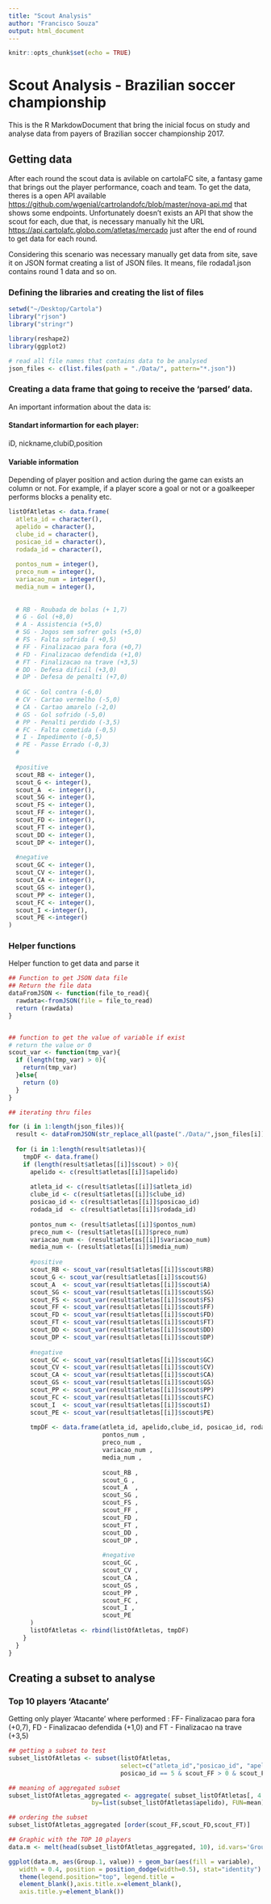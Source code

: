 ```yaml
---
title: "Scout Analysis"
author: "Francisco Souza"
output: html_document
---
```


```r
knitr::opts_chunk$set(echo = TRUE)
```

# Scout Analysis - Brazilian soccer championship

This is the R MarkdowDocument that bring the inicial focus on study and analyse data from payers of Brazilian soccer championship 2017.

## Getting data

After each round the scout data is avilable on cartolaFC site, a fantasy game that brings out the player performance, coach and team. To get the data, theres is a open API available <https://github.com/wgenial/cartrolandofc/blob/master/nova-api.md> that shows some endpoints. Unfortunately doesn't exists an API that show the scout for each, due that, is necessary manually hit the URL <https://api.cartolafc.globo.com/atletas/mercado> just after the end of round to get data for each round.

Considering this scenario was necessary manually get data from site, save it on JSON format creating a list of JSON files. It means, file rodada1.json contains round 1 data and so on.

### **Defining the libraries and creating the list of files**
```r
setwd("~/Desktop/Cartola")
library("rjson")
library("stringr")

library(reshape2)
library(ggplot2)

# read all file names that contains data to be analysed 
json_files <- c(list.files(path = "./Data/", pattern="*.json"))
```

### **Creating a data frame that going to receive the 'parsed' data.**
<p>An important information about the data is:

#### Standart informartion for each player:
<p>iD, nickname,clubiD,position
  
#### Variable information
<p>Depending of player position and action during the game can exists an column or not. For example, if a player score a goal or not or a goalkeeper performs blocks a penality etc.

```r
listOfAtletas <- data.frame(
  atleta_id = character(), 
  apelido = character(), 
  clube_id = character(), 
  posicao_id = character(), 
  rodada_id = character(),
  
  pontos_num = integer(),
  preco_num = integer(),
  variacao_num = integer(),
  media_num = integer(),
  
  
  # RB - Roubada de bolas (+ 1,7)
  # G - Gol (+8,0)
  # A - Assistencia (+5,0)
  # SG - Jogos sem sofrer gols (+5,0)
  # FS - Falta sofrida ( +0,5)
  # FF - Finalizacao para fora (+0,7)
  # FD - Finalizacao defendida (+1,0)
  # FT - Finalizacao na trave (+3,5)
  # DD - Defesa dificil (+3,0)
  # DP - Defesa de penalti (+7,0)
  
  # GC - Gol contra (-6,0)
  # CV - Cartao vermelho (-5,0)
  # CA - Cartao amarelo (-2,0)
  # GS - Gol sofrido (-5,0)
  # PP - Penalti perdido (-3,5)
  # FC - Falta cometida (-0,5)
  # I - Impedimento (-0,5)
  # PE - Passe Errado (-0,3)
  # 
  
  #positive
  scout_RB <- integer(),
  scout_G <- integer(),
  scout_A  <- integer(),
  scout_SG <- integer(),
  scout_FS <- integer(),
  scout_FF <- integer(),
  scout_FD <- integer(),
  scout_FT <- integer(),
  scout_DD <- integer(),
  scout_DP <- integer(),
  
  #negative
  scout_GC <- integer(),
  scout_CV <- integer(),
  scout_CA <- integer(),
  scout_GS <- integer(),
  scout_PP <- integer(),
  scout_FC <- integer(),
  scout_I <-integer(),
  scout_PE <-integer()
)

```
###  Helper functions

Helper function to get data and parse it

```r

## Function to get JSON data file
## Return the file data
dataFromJSON <- function(file_to_read){
  rawdata<-fromJSON(file = file_to_read)
  return (rawdata)
} 


## function to get the value of variable if exist
# return the value or 0
scout_var <- function(tmp_var){
  if (length(tmp_var) > 0){
    return(tmp_var)
  }else{
    return (0)
  }  
}
```


```r
## iterating thru files

for (i in 1:length(json_files)){
  result <- dataFromJSON(str_replace_all(paste("./Data/",json_files[i]), pattern=" ", repl=""))
  
  for (i in 1:length(result$atletas)){
    tmpDF <- data.frame()
    if (length(result$atletas[[i]]$scout) > 0){
      apelido <- c(result$atletas[[i]]$apelido)
      
      atleta_id <- c(result$atletas[[i]]$atleta_id)
      clube_id <- c(result$atletas[[i]]$clube_id)
      posicao_id <- c(result$atletas[[i]]$posicao_id)
      rodada_id  <- c(result$atletas[[i]]$rodada_id)
      
      pontos_num <- (result$atletas[[i]]$pontos_num)
      preco_num <- (result$atletas[[i]]$preco_num)
      variacao_num <- (result$atletas[[i]]$variacao_num)
      media_num <- (result$atletas[[i]]$media_num)
      
      #positive
      scout_RB <- scout_var(result$atletas[[i]]$scout$RB)
      scout_G <- scout_var(result$atletas[[i]]$scout$G)
      scout_A  <- scout_var(result$atletas[[i]]$scout$A)
      scout_SG <- scout_var(result$atletas[[i]]$scout$SG)
      scout_FS <- scout_var(result$atletas[[i]]$scout$FS)
      scout_FF <- scout_var(result$atletas[[i]]$scout$FF)
      scout_FD <- scout_var(result$atletas[[i]]$scout$FD)
      scout_FT <- scout_var(result$atletas[[i]]$scout$FT)
      scout_DD <- scout_var(result$atletas[[i]]$scout$DD)
      scout_DP <- scout_var(result$atletas[[i]]$scout$DP)
      
      #negative
      scout_GC <- scout_var(result$atletas[[i]]$scout$GC)
      scout_CV <- scout_var(result$atletas[[i]]$scout$CV)
      scout_CA <- scout_var(result$atletas[[i]]$scout$CA)
      scout_GS <- scout_var(result$atletas[[i]]$scout$GS)
      scout_PP <- scout_var(result$atletas[[i]]$scout$PP)
      scout_FC <- scout_var(result$atletas[[i]]$scout$FC)
      scout_I  <- scout_var(result$atletas[[i]]$scout$I)
      scout_PE <- scout_var(result$atletas[[i]]$scout$PE)
      
      tmpDF <- data.frame(atleta_id, apelido,clube_id, posicao_id, rodada_id, 
                          pontos_num ,
                          preco_num ,
                          variacao_num ,
                          media_num ,
                          
                          scout_RB ,
                          scout_G ,
                          scout_A  ,
                          scout_SG ,
                          scout_FS ,
                          scout_FF ,
                          scout_FD ,
                          scout_FT ,
                          scout_DD ,
                          scout_DP ,
                          
                          #negative
                          scout_GC ,
                          scout_CV ,
                          scout_CA ,
                          scout_GS ,
                          scout_PP ,
                          scout_FC ,
                          scout_I ,
                          scout_PE 
      )
      listOfAtletas <- rbind(listOfAtletas, tmpDF)
    }
  }
}
```

## Creating a subset to analyse

### Top 10 players 'Atacante'
<p>Getting only player 'Atacante' where performed : FF- Finalizacao para fora (+0,7), FD - Finalizacao defendida (+1,0) and FT - Finalizacao na trave (+3,5)

```r
## getting a subset to test
subset_listOfAtletas <- subset(listOfAtletas, 
                               select=c("atleta_id","posicao_id", "apelido", "scout_FF","scout_FD","scout_FT"),
                               posicao_id == 5 & scout_FF > 0 & scout_FD >0 & scout_FT>0)

## meaning of aggregated subset
subset_listOfAtletas_aggregated <- aggregate( subset_listOfAtletas[, 4:6],
                       by=list(subset_listOfAtletas$apelido), FUN=mean)

## ordering the subset
subset_listOfAtletas_aggregated [order(scout_FF,scout_FD,scout_FT)]

## Graphic with the TOP 10 players
data.m <- melt(head(subset_listOfAtletas_aggregated, 10), id.vars='Group.1')

ggplot(data.m, aes(Group.1, value)) + geom_bar(aes(fill = variable), 
   width = 0.4, position = position_dodge(width=0.5), stat="identity") +  
   theme(legend.position="top", legend.title = 
   element_blank(),axis.title.x=element_blank(), 
   axis.title.y=element_blank())

```